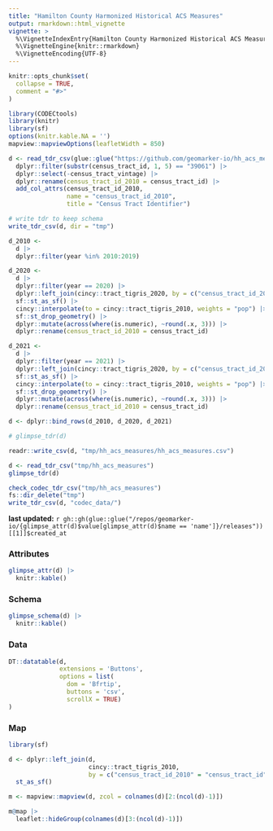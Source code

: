 ```yaml
---
title: "Hamilton County Harmonized Historical ACS Measures"
output: rmarkdown::html_vignette
vignette: >
  %\VignetteIndexEntry{Hamilton County Harmonized Historical ACS Measures}
  %\VignetteEngine{knitr::rmarkdown}
  %\VignetteEncoding{UTF-8}
---
```


```r
knitr::opts_chunk$set(
  collapse = TRUE,
  comment = "#>"
)

library(CODECtools)
library(knitr)
library(sf)
options(knitr.kable.NA = '')
mapview::mapviewOptions(leafletWidth = 850)
```

```r
d <- read_tdr_csv(glue::glue("https://github.com/geomarker-io/hh_acs_measures/releases/download/v1.0.0")) |>
  dplyr::filter(substr(census_tract_id, 1, 5) == "39061") |>
  dplyr::select(-census_tract_vintage) |>
  dplyr::rename(census_tract_id_2010 = census_tract_id) |>
  add_col_attrs(census_tract_id_2010,
                name = "census_tract_id_2010",
                title = "Census Tract Identifier")

# write tdr to keep schema
write_tdr_csv(d, dir = "tmp")

d_2010 <-
  d |>
  dplyr::filter(year %in% 2010:2019)

d_2020 <-
  d |>
  dplyr::filter(year == 2020) |>
  dplyr::left_join(cincy::tract_tigris_2020, by = c("census_tract_id_2010" = "census_tract_id")) |>
  sf::st_as_sf() |>
  cincy::interpolate(to = cincy::tract_tigris_2010, weights = "pop") |>
  sf::st_drop_geometry() |>
  dplyr::mutate(across(where(is.numeric), ~round(.x, 3))) |>
  dplyr::rename(census_tract_id_2010 = census_tract_id)

d_2021 <-
  d |>
  dplyr::filter(year == 2021) |>
  dplyr::left_join(cincy::tract_tigris_2020, by = c("census_tract_id_2010" = "census_tract_id")) |>
  sf::st_as_sf() |>
  cincy::interpolate(to = cincy::tract_tigris_2010, weights = "pop") |>
  sf::st_drop_geometry() |>
  dplyr::mutate(across(where(is.numeric), ~round(.x, 3))) |>
  dplyr::rename(census_tract_id_2010 = census_tract_id)

d <- dplyr::bind_rows(d_2010, d_2020, d_2021)

# glimpse_tdr(d)

readr::write_csv(d, "tmp/hh_acs_measures/hh_acs_measures.csv")

d <- read_tdr_csv("tmp/hh_acs_measures")
glimpse_tdr(d)

check_codec_tdr_csv("tmp/hh_acs_measures")
fs::dir_delete("tmp")
write_tdr_csv(d, "codec_data/")
```

**last updated:** `r gh::gh(glue::glue("/repos/geomarker-io/{glimpse_attr(d)$value[glimpse_attr(d)$name == 'name']}/releases"))[[1]]$created_at`

### Attributes

```r
glimpse_attr(d) |>
  knitr::kable()
```

### Schema

```r
glimpse_schema(d) |>
  knitr::kable()
```

### Data

```r
DT::datatable(d, 
              extensions = 'Buttons', 
              options = list(
                dom = 'Bfrtip',
                buttons = 'csv', 
                scrollX = TRUE)
)
```

### Map

```r
library(sf)

d <- dplyr::left_join(d, 
                      cincy::tract_tigris_2010, 
                      by = c("census_tract_id_2010" = "census_tract_id")) |>
  st_as_sf()

m <- mapview::mapview(d, zcol = colnames(d)[2:(ncol(d)-1)]) 

m@map |>
  leaflet::hideGroup(colnames(d)[3:(ncol(d)-1)])
```


